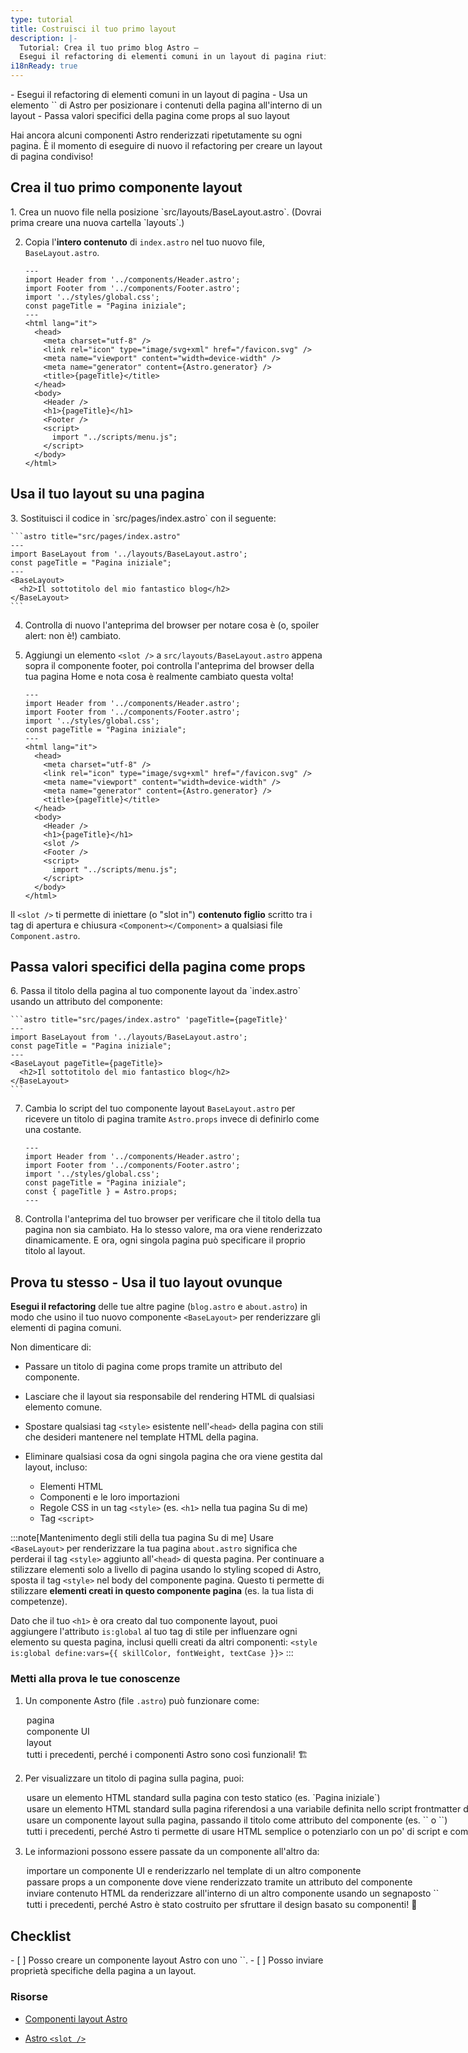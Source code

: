 ```yaml
---
type: tutorial
title: Costruisci il tuo primo layout
description: |-
  Tutorial: Crea il tuo primo blog Astro —
  Esegui il refactoring di elementi comuni in un layout di pagina riutilizzabile
i18nReady: true
---
```



<PreCheck>
  - Esegui il refactoring di elementi comuni in un layout di pagina
  - Usa un elemento `<slot />` di Astro per posizionare i contenuti della pagina all'interno di un layout
  - Passa valori specifici della pagina come props al suo layout
</PreCheck>

Hai ancora alcuni componenti Astro renderizzati ripetutamente su ogni pagina. È il momento di eseguire di nuovo il refactoring per creare un layout di pagina condiviso!

## Crea il tuo primo componente layout

<Steps>
1. Crea un nuovo file nella posizione `src/layouts/BaseLayout.astro`. (Dovrai prima creare una nuova cartella `layouts`.)

2. Copia l'**intero contenuto** di `index.astro` nel tuo nuovo file, `BaseLayout.astro`.

    ```astro title="src/layouts/BaseLayout.astro"
    ---
    import Header from '../components/Header.astro';
    import Footer from '../components/Footer.astro';
    import '../styles/global.css';
    const pageTitle = "Pagina iniziale";
    ---
    <html lang="it">
      <head>
        <meta charset="utf-8" />
        <link rel="icon" type="image/svg+xml" href="/favicon.svg" />
        <meta name="viewport" content="width=device-width" />
        <meta name="generator" content={Astro.generator} />
        <title>{pageTitle}</title>
      </head>
      <body>
        <Header />
        <h1>{pageTitle}</h1>
        <Footer />
        <script>
          import "../scripts/menu.js";
        </script>
      </body>
    </html>
    ```
</Steps>

## Usa il tuo layout su una pagina

<Steps>
3. Sostituisci il codice in `src/pages/index.astro` con il seguente:

    ```astro title="src/pages/index.astro"
    ---
    import BaseLayout from '../layouts/BaseLayout.astro';
    const pageTitle = "Pagina iniziale";
    ---
    <BaseLayout>
      <h2>Il sottotitolo del mio fantastico blog</h2>
    </BaseLayout>
    ```

4. Controlla di nuovo l'anteprima del browser per notare cosa è (o, spoiler alert: non è!) cambiato.

5. Aggiungi un elemento `<slot />` a `src/layouts/BaseLayout.astro` appena sopra il componente footer, poi controlla l'anteprima del browser della tua pagina Home e nota cosa è realmente cambiato questa volta!

    ```astro title="src/layouts/BaseLayout.astro" ins={18}
    ---
    import Header from '../components/Header.astro';
    import Footer from '../components/Footer.astro';
    import '../styles/global.css';
    const pageTitle = "Pagina iniziale";
    ---
    <html lang="it">
      <head>
        <meta charset="utf-8" />
        <link rel="icon" type="image/svg+xml" href="/favicon.svg" />
        <meta name="viewport" content="width=device-width" />
        <meta name="generator" content={Astro.generator} />
        <title>{pageTitle}</title>
      </head>
      <body>
        <Header />
        <h1>{pageTitle}</h1>
        <slot />
        <Footer />
        <script>
          import "../scripts/menu.js";
        </script>
      </body>
    </html>
    ```
</Steps>

 Il `<slot />` ti permette di iniettare (o "slot in") **contenuto figlio** scritto tra i tag di apertura e chiusura `<Component></Component>` a qualsiasi file `Component.astro`.

## Passa valori specifici della pagina come props

<Steps>
6. Passa il titolo della pagina al tuo componente layout da `index.astro` usando un attributo del componente:

    ```astro title="src/pages/index.astro" 'pageTitle={pageTitle}'
    ---
    import BaseLayout from '../layouts/BaseLayout.astro';
    const pageTitle = "Pagina iniziale";
    ---
    <BaseLayout pageTitle={pageTitle}>
      <h2>Il sottotitolo del mio fantastico blog</h2>
    </BaseLayout>
    ```

7. Cambia lo script del tuo componente layout `BaseLayout.astro` per ricevere un titolo di pagina tramite `Astro.props` invece di definirlo come una costante.

    ```astro title="src/layouts/BaseLayout.astro" del={5} ins={6}
    ---
    import Header from '../components/Header.astro';
    import Footer from '../components/Footer.astro';
    import '../styles/global.css';
    const pageTitle = "Pagina iniziale";
    const { pageTitle } = Astro.props;
    ---
    ```

8. Controlla l'anteprima del tuo browser per verificare che il titolo della tua pagina non sia cambiato. Ha lo stesso valore, ma ora viene renderizzato dinamicamente. E ora, ogni singola pagina può specificare il proprio titolo al layout.
</Steps>

<Box icon="puzzle-piece">

## Prova tu stesso - Usa il tuo layout ovunque

**Esegui il refactoring** delle tue altre pagine (`blog.astro` e `about.astro`) in modo che usino il tuo nuovo componente `<BaseLayout>` per renderizzare gli elementi di pagina comuni.

Non dimenticare di:

- Passare un titolo di pagina come props tramite un attributo del componente.

- Lasciare che il layout sia responsabile del rendering HTML di qualsiasi elemento comune.

- Spostare qualsiasi tag `<style>` esistente nell'`<head>` della pagina con stili che desideri mantenere nel template HTML della pagina.

- Eliminare qualsiasi cosa da ogni singola pagina che ora viene gestita dal layout, incluso:

  - Elementi HTML
  - Componenti e le loro importazioni
  - Regole CSS in un tag `<style>` (es. `<h1>` nella tua pagina Su di me)
  - Tag `<script>`

:::note[Mantenimento degli stili della tua pagina Su di me]
Usare `<BaseLayout>` per renderizzare la tua pagina `about.astro` significa che perderai il tag `<style>` aggiunto all'`<head>` di questa pagina. Per continuare a stilizzare elementi solo a livello di pagina usando lo styling scoped di Astro, sposta il tag `<style>` nel body del componente pagina. Questo ti permette di stilizzare **elementi creati in questo componente pagina** (es. la tua lista di competenze).

Dato che il tuo `<h1>` è ora creato dal tuo componente layout, puoi aggiungere l'attributo `is:global` al tuo tag di stile per influenzare ogni elemento su questa pagina, inclusi quelli creati da altri componenti: `<style is:global define:vars={{ skillColor, fontWeight, textCase }}>`
:::
</Box>



<Box icon="question-mark">

### Metti alla prova le tue conoscenze

1. Un componente Astro (file `.astro`) può funzionare come:

    <MultipleChoice>
      <Option>pagina</Option>
      <Option>componente UI</Option>
      <Option>layout</Option>
      <Option isCorrect>tutti i precedenti, perché i componenti Astro sono così funzionali! 🏗️</Option>
    </MultipleChoice>

2. Per visualizzare un titolo di pagina sulla pagina, puoi:

    <MultipleChoice>
      <Option>
        usare un elemento HTML standard sulla pagina con testo statico (es. `<h1>Pagina iniziale</h1>`)
      </Option>
      <Option>
        usare un elemento HTML standard sulla pagina riferendosi a una variabile definita nello script frontmatter del tuo componente (es. `<h1>{pageTitle}</h1>`)
      </Option>
      <Option>
        usare un componente layout sulla pagina, passando il titolo come attributo del componente (es. `<BaseLayout title="Pagina iniziale" />` o `<BaseLayout title={pageTitle} />`)
      </Option>
      <Option isCorrect>
        tutti i precedenti, perché Astro ti permette di usare HTML semplice o potenziarlo con un po' di script e componenti! 💪
      </Option>
    </MultipleChoice>

3. Le informazioni possono essere passate da un componente all'altro da:

    <MultipleChoice>
      <Option>
        importare un componente UI e renderizzarlo nel template di un altro componente
      </Option>
      <Option>
        passare props a un componente dove viene renderizzato tramite un attributo del componente
      </Option>
      <Option>
        inviare contenuto HTML da renderizzare all'interno di un altro componente usando un segnaposto `<slot />`
      </Option>
      <Option isCorrect>
        tutti i precedenti, perché Astro è stato costruito per sfruttare il design basato su componenti! 🧩
      </Option>
    </MultipleChoice>

</Box>

<Box icon="check-list">

## Checklist

<Checklist>
- [ ] Posso creare un componente layout Astro con uno `<slot />`.
- [ ] Posso inviare proprietà specifiche della pagina a un layout.
</Checklist>
</Box>

### Risorse

- [Componenti layout Astro](/it/basics/layouts/)

- [Astro `<slot />`](/it/basics/astro-components/#slot)
